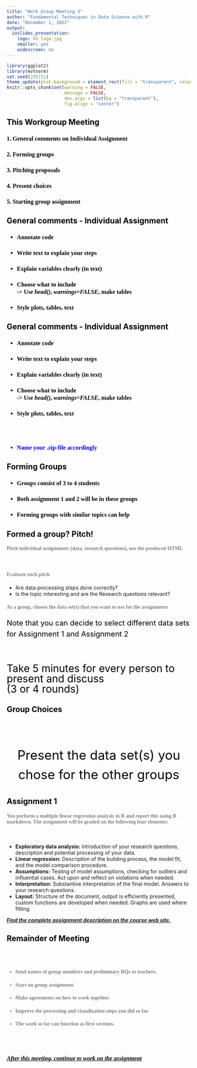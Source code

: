 ```yaml
---
title: "Work Group Meeting 3"
author: "Fundamental Techniques in Data Science with R"
date: "December 1, 2022"
output:
  ioslides_presentation:
    logo: UU_logo.jpg
    smaller: yes
    widescreen: no
---
```


<style>
h2{
  color: black;
}

h3{
  color: black;
  font-family: "Rockwell";
  text-align: left;
}

h4{
  color: grey;
  font-family: "Rockwell";
  text-align: left;
}

.forceBreak { -webkit-column-break-after: always; break-after: column; }

#centertext{
color: black;
text-align: center;
font-size: 35px; 
line-height:1.5em;
}

#othertext{
color: black;
text-align: left;
font-size: 20px; 
line-height:1.5em;
}

#thirdtext{
color: black;
text-align: left;
font-size: 28px; 
line-height:1em;
}


</style>

```r
library(ggplot2)
library(mvtnorm)
set.seed(235711)
theme_update(plot.background = element_rect(fill = "transparent", colour = NA))
knitr::opts_chunk$set(warning = FALSE, 
                      message = FALSE, 
                      dev.args = list(bg = "transparent"), 
                      fig.align = "center")
```


## This Workgroup Meeting

<h3> 1\. General comments on Individual Assignment </h3>
<h3> 2\. Forming groups </h3>
<h3> 3\. Pitching proposals </h3>
<h3> 4\. Present choices </h3>
<h3> 5\. Starting group assignment </h3>

## General comments - Individual Assignment

<h3> - Annotate code </h3>
<h3> - Write text to explain your steps </h3>
<h3> - Explain variables clearly (in text) </h3>
<h3> - Choose what to include <br> <tab> -> Use *head()*, *warnings=FALSE*, make tables </h3>
<h3> - Style plots, tables, text </h3>


## General comments - Individual Assignment

<h3> - Annotate code </h3>
<h3> - Write text to explain your steps </h3>
<h3> - Explain variables clearly (in text) </h3>
<h3> - Choose what to include <br> <tab> -> Use *head()*, *warnings=FALSE*, make tables </h3>
<h3> - Style plots, tables, text </h3>

<br><br>
<h3 style = "color: Blue"> - Name your .zip-file accordingly </h3>

## Forming Groups

<h3> - Groups consist of 3 to 4 students </h3>
<h3> - Both assignment 1 and 2 will be in these groups </h3>
<h3> - Forming groups with similar topics can help </h3>


## Formed a group? Pitch!


<h4> Pitch individual assignments (data, research questions), use the produced HTML</h4>

<br>
<h4> Evaluate each pitch</h4>

- Are data processing steps done correctly?
- Is the topic interesting and are the Research questions relevant? 

<h4> As a group, choose the data set(s) that you want to use for the assignments </h4>
<p id ="othertext"> Note that you can decide to select different data sets for Assignment 1 and Assignment 2 </p>

<br>
<p id="thirdtext"> Take 5 minutes for every person to present and discuss <br> (3 or 4 rounds) </p>


## Group Choices
<br><br>
<p id ="centertext"> Present the data set(s) you chose for the other groups </p>


## Assignment 1

<h4>You perform a multiple linear regression analysis in R and report this using R markdown. The assignment will be graded on the following four elements:</h4><br>

-	<b>Exploratory data analysis:</b> Introduction of your research questions, description and potential processing of your data. 
-	<b>Linear regression:</b> Description of the building process, the model fit, and the model comparison procedure.
-	<b>Assumptions:</b> Testing of model assumptions, checking for outliers and influential cases. Act upon and reflect on violations when needed.
-	<b>Interpretation:</b> Substantive interpretation of the final model. Answers to your research questions.
-	<b>Layout:</b> Structure of the document, output is efficiently presented, custom functions are developed when needed. Graphs are used where fitting. 

<b><u><em> Find the complete assignment description on the course web site.</em></u></b>

## Remainder of Meeting

<br><br>
<h4> - Send names of group members and preliminary RQs to teachers. </h4>
<h4> - Start on group assignment. </h4>
<h4> - Make agreements on how to work together. </h4>
<h4> - Improve the processing and visualization steps you did so far.</h4>
<h4> - The work so far can function as first sections.</h4>

<br><br>
<h3><u><em> After this meeting, continue to work on the assignment</em></u> </h3>

